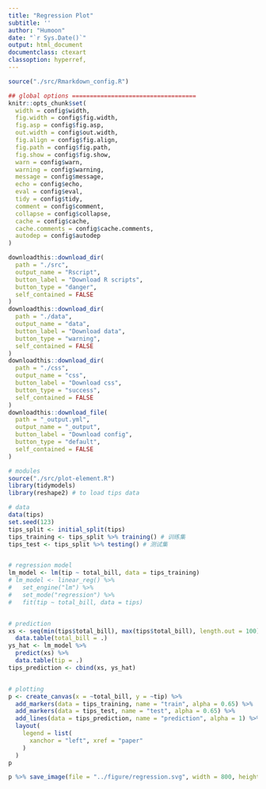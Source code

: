```yaml
---
title: "Regression Plot"
subtitle: ''
author: "Humoon"
date: "`r Sys.Date()`"
output: html_document
documentclass: ctexart
classoption: hyperref,
---
```


```r
source("./src/Rmarkdown_config.R")

## global options ===================================
knitr::opts_chunk$set(
  width = config$width,
  fig.width = config$fig.width,
  fig.asp = config$fig.asp,
  out.width = config$out.width,
  fig.align = config$fig.align,
  fig.path = config$fig.path,
  fig.show = config$fig.show,
  warn = config$warn,
  warning = config$warning,
  message = config$message,
  echo = config$echo,
  eval = config$eval,
  tidy = config$tidy,
  comment = config$comment,
  collapse = config$collapse,
  cache = config$cache,
  cache.comments = config$cache.comments,
  autodep = config$autodep
)
```

```r
downloadthis::download_dir(
  path = "./src",
  output_name = "Rscript",
  button_label = "Download R scripts",
  button_type = "danger",
  self_contained = FALSE
)
downloadthis::download_dir(
  path = "./data",
  output_name = "data",
  button_label = "Download data",
  button_type = "warning",
  self_contained = FALSE
)
downloadthis::download_dir(
  path = "./css",
  output_name = "css",
  button_label = "Download css",
  button_type = "success",
  self_contained = FALSE
)
downloadthis::download_file(
  path = "_output.yml",
  output_name = "_output",
  button_label = "Download config",
  button_type = "default",
  self_contained = FALSE
)
```

```r
# modules
source("./src/plot-element.R")
library(tidymodels)
library(reshape2) # to load tips data
```

```r
# data
data(tips)
set.seed(123)
tips_split <- initial_split(tips)
tips_training <- tips_split %>% training() # 训练集
tips_test <- tips_split %>% testing() # 测试集


# regression model
lm_model <- lm(tip ~ total_bill, data = tips_training)
# lm_model <- linear_reg() %>%
#   set_engine("lm") %>%
#   set_mode("regression") %>%
#   fit(tip ~ total_bill, data = tips)


# prediction
xs <- seq(min(tips$total_bill), max(tips$total_bill), length.out = 100) %>%
  data.table(total_bill = .)
ys_hat <- lm_model %>%
  predict(xs) %>%
  data.table(tip = .)
tips_prediction <- cbind(xs, ys_hat)


# plotting
p <- create_canvas(x = ~total_bill, y = ~tip) %>%
  add_markers(data = tips_training, name = "train", alpha = 0.65) %>%
  add_markers(data = tips_test, name = "test", alpha = 0.65) %>%
  add_lines(data = tips_prediction, name = "prediction", alpha = 1) %>%
  layout(
    legend = list(
      xanchor = "left", xref = "paper"
    )
  )
p

p %>% save_image(file = "../figure/regression.svg", width = 800, height = 600)
```
